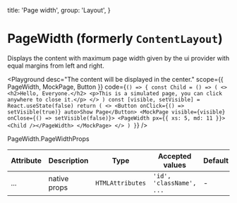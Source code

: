 
  title: 'Page width',
  group: 'Layout',
}

# PageWidth (formerly `ContentLayout`)

Displays the content with maximum page width given by the ui provider with equal margins from left and right.

<Playground
  desc="The content will be displayed in the center."
  scope={{ PageWidth, MockPage, Button }}
  code={`
() => {
  const Child = () => (
    <>
      <h2>Hello, Everyone.</h2>
      <p>This is a simulated page, you can click anywhere to close it.</p>
    </>
  )
  const [visible, setVisible] = React.useState(false)
  return (
    <>
      <Button onClick={() => setVisible(true)} auto>Show Page</Button>
      <MockPage visible={visible} onClose={() => setVisible(false)}>
        <PageWidth px={{ xs: 5, md: 11 }}><Child /></PageWidth>
      </MockPage>
    </>
  )
}
`}
/>

<Attributes edit="/app/components/note.mdx">
<Attributes.Title>PageWidth.PageWidthProps</Attributes.Title>

| Attribute  | Description  | Type                         | Accepted values          | Default   |
| ---------- | ------------ | ---------------------------- | ------------------------ | --------- |
| ...        | native props | `HTMLAttributes`             | `'id', 'className', ...` | -         |

</Attributes>
